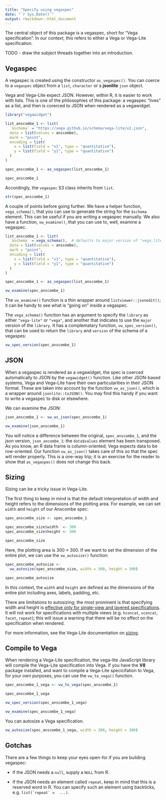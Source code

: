 ```yaml
---
title: "Specify using vegaspec"
date: "`r Sys.Date()`"
output: rmarkdown::html_document
---
```


The central object of this package is a vegaspec, short for "Vega specification". In our context, this refers to either a Vega or Vega-Lite specification.

TODO - draw the subject threads together into an introduction.

## Vegaspec

A vegaspec is created using the constructor `as_vegaspec()`. You can coerce to a `vegaspec` object from a `list`, `character` or a **jsonlite** `json` object. 

Vega and Vega-Lite expect JSON. However, within R, it is easier to work with lists. This is one of the philosophies of this package: a vegaspec "lives" as a list, and then is corerced to JSON when rendered as a vegawidget.

```r
library("vegawidget")

list_anscombe_1 <- list(
  `$schema` = "https://vega.github.io/schema/vega-lite/v2.json",
  data = list(values = anscombe),
  mark = "point",
  encoding = list(
    x = list(field = "x1", type = "quantitative"),
    y = list(field = "y1", type = "quantitative")
  )
) 

spec_anscombe_1 <- as_vegaspec(list_anscombe_1)

spec_anscombe_1
```

Accordingly, the `vegaspec` S3 class inherits from `list`.

```r
str(spec_anscombe_1)
```

A couple of points before going further. We have a helper function, `vega_schema()`, that you can use to generate the string for the `$schema` element. This can be useful if you are writing a vegaspec manually. We also have a function, `vw_examine()`, that you can use to, well, examine a vegaspec.

```r
list_anscombe_1 <- list(
  `$schema` = vega_schema(),  # defaults to major version of "vega_lite"
  data = list(values = anscombe),
  mark = "point",
  encoding = list(
    x = list(field = "x1", type = "quantitative"),
    y = list(field = "y1", type = "quantitative")
  )
) 

spec_anscombe_1 <- as_vegaspec(list_anscombe_1)

vw_examine(spec_anscombe_1)
```

The `vw_examine()` function is a thin wrapper around `listviewer::jsonedit()`; it can be handy to see what is "going on" inside a vegaspec.
 
The `vega_schema()` function has an argument to specify the `library` as either `"vega-lite"` or `"vega"`, and another that indicates to use the `major` version of the `library`. It has a complematary function, `vw_spec_version()`, that can be used to return the `library` and `version` of the schema of a vegaspes:

```r
vw_spec_version(spec_anscombe_1)
```

## JSON

When a vegaspec is rendered as a vegawidget, the spec is coerced automatically to JSON by the `vegawidget()` function. Like other JSON-based systems, Vega and Vega-Lite have their own particularities in their JSON format. These are taken into account by the function `vw_as_json()`, which is a wrapper around `jsonlite::toJSON()`. You may find this handy if you want to write a vegaspec to disk or elsewhere.

We can examine the JSON:

```r
json_anscombe_1 <- vw_as_json(spec_anscombe_1)

vw_examine(json_anscombe_1)
```

You will notice a difference between the original, `spec_anscombe_1`, and the json version, `json_ancombe_1`: the `data$values` element has been transposed. As you know, an R data frame is column-oriented; Vega expects data to be row-oriented. Our function `vw_as_json()` takes care of this so that the spec will render properly. This is a one-way trip; it is an exercise for the reader to show that `as_vegaspec()` does not change this back.

## Sizing

Sizing can be a tricky issue in Vega-Lite. 

The first thing to keep in mind is that the default interpretation of width and height refers to the dimensions of the plotting area. For example, we can set `width` and `height` of our Anscombe spec:

```r
spec_anscombe_size <- spec_anscombe_1

spec_anscombe_size$width  <- 300
spec_anscombe_size$height <- 300

spec_anscombe_size
```

Here, the plotting area is 300 $\times$ 300. If we want to set the dimension of the entire plot, we can use the `vw_autosize()` function:

```r
spec_anscombe_autosize <- 
  vw_autosize(spec_anscombe_size, width = 300, height = 300)

spec_anscombe_autosize
```

In this context, the `width` and `height` are defined as the dimensions of the entire plot including axes, labels, padding, etc.

There are limitations to autosizing; the most prominent is that specifying width and height is [effective only for single-view and layered specifications](https://vega.github.io/vega-lite/docs/size.html#limitations). It will not work for specifications with multiple views (e.g. `hconcat`, `vconcat`, `facet`, `repeat`); this will issue a warning that there will be no effect on the specification when rendered.

For more information, see the Vega-Lite documentation on [sizing](https://vega.github.io/vega-lite/docs/size.html#limitations).

## Compile to Vega

When rendering a Vega-Lite specification, the vega-lite JavaScript library will compile the Vega-Lite specification into Vega. If you have the **V8** package installed, and want to compile a Vega-Lite specicifation to Vega, for your own purposes, you can use the `vw_to_vega()` function.

```r
spec_anscombe_1_vega <- vw_to_vega(spec_anscombe_1)

spec_anscombe_1_vega
```

```r
vw_spec_version(spec_anscombe_1_vega)
```

```r
vw_examine(spec_anscombe_1_vega)
```

You can autosize a Vega specification.

```r
vw_autosize(spec_anscombe_1_vega, width = 300, height = 300)
```

## Gotchas

There are a few things to keep your eyes open-for if you are building vegaspec: 

- If the JSON needs a `null`, supply a `NULL` from R.

- If the JSON needs an element called `repeat`, keep in mind that this is a reserved word in R. You can specify such an element using backticks, e.g. ``list(`repeat` =  ...)``.



